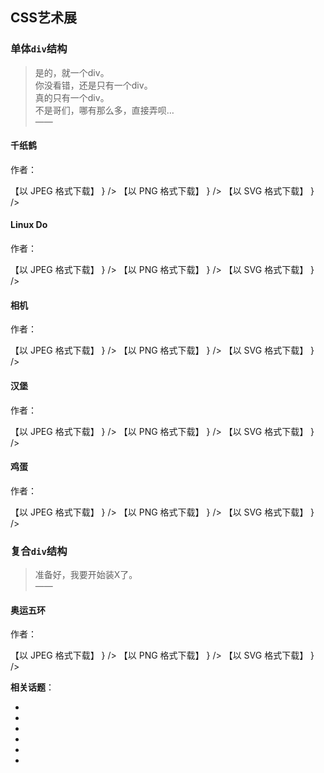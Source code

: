 
## CSS艺术展

### 单体`div`结构

> 是的，就一个div。<br/>
> 你没看错，还是只有一个div。<br/>
> 真的只有一个div。<br/>
> 不是哥们，哪有那么多，直接弄呗…<br/>
> ——<LinuxdoUserLink linuxdoUsername="Clarke.L"/>

#### 千纸鹤

作者：<LinuxdoUserLink linuxdoUsername="Clarke.L"/>

<div id="orizuru">
    <SingleDivContainer styles={OrizuruStyles}/>
</div>
<Printer elementId="orizuru" filename="千纸鹤.jpeg" format="jpeg"
         showChildren={
             <span style={{color: '#3A9FE8'}}>【以 JPEG 格式下载】</span>
         }
/>
<Printer elementId="orizuru" filename="千纸鹤.png" format="png"
         showChildren={
             <span style={{color: '#3A9FE8'}}>【以 PNG 格式下载】</span>
         }
/>
<Printer elementId="orizuru" filename="千纸鹤.svg" format="svg"
         showChildren={
             <span style={{color: '#3A9FE8'}}>【以 SVG 格式下载】</span>
         }
/>

#### Linux Do

作者：<LinuxdoUserLink linuxdoUsername="Clarke.L"/>

<div id="linuxdo">
    <SingleDivContainer styles={LinuxdoStyles}/>
</div>
<Printer elementId="linuxdo" filename="Linux_Do_Logo.jpeg" format="jpeg"
         showChildren={
             <span style={{color: '#3A9FE8'}}>【以 JPEG 格式下载】</span>
         }
/>
<Printer elementId="linuxdo" filename="Linux_Do_Logo.png" format="png"
         showChildren={
             <span style={{color: '#3A9FE8'}}>【以 PNG 格式下载】</span>
         }
/>
<Printer elementId="linuxdo" filename="Linux_Do_Logo.svg" format="svg"
         showChildren={
             <span style={{color: '#3A9FE8'}}>【以 SVG 格式下载】</span>
         }
/>

#### 相机

作者：<LinuxdoUserLink linuxdoUsername="Clarke.L"/>

<div id="camera">
    <SingleDivContainer styles={CameraStyles}/>
</div>
<Printer elementId="camera" filename="相机.jpeg" format="jpeg"
         showChildren={
             <span style={{color: '#3A9FE8'}}>【以 JPEG 格式下载】</span>
         }
/>
<Printer elementId="camera" filename="相机.png" format="png"
         showChildren={
             <span style={{color: '#3A9FE8'}}>【以 PNG 格式下载】</span>
         }
/>
<Printer elementId="camera" filename="相机.svg" format="svg"
         showChildren={
             <span style={{color: '#3A9FE8'}}>【以 SVG 格式下载】</span>
         }
/>

#### 汉堡

作者：<LinuxdoUserLink linuxdoUsername="Clarke.L"/>

<div id="hamburger">
    <SingleDivContainer styles={HamburgerStyles}/>
</div>
<Printer elementId="hamburger" filename="汉堡.jpeg" format="jpeg"
         showChildren={
             <span style={{color: '#3A9FE8'}}>【以 JPEG 格式下载】</span>
         }
/>
<Printer elementId="hamburger" filename="汉堡.png" format="png"
         showChildren={
             <span style={{color: '#3A9FE8'}}>【以 PNG 格式下载】</span>
         }
/>
<Printer elementId="hamburger" filename="汉堡.svg" format="svg"
         showChildren={
             <span style={{color: '#3A9FE8'}}>【以 SVG 格式下载】</span>
         }
/>

#### 鸡蛋

作者：<LinuxdoUserLink linuxdoUsername="Clarke.L"/>

<div id="egg">
    <SingleDivContainer styles={EggStyles}/>
</div>
<Printer elementId="egg" filename="鸡蛋.jpeg" format="jpeg"
         showChildren={
             <span style={{color: '#3A9FE8'}}>【以 JPEG 格式下载】</span>
         }
/>
<Printer elementId="egg" filename="鸡蛋.png" format="png"
         showChildren={
             <span style={{color: '#3A9FE8'}}>【以 PNG 格式下载】</span>
         }
/>
<Printer elementId="egg" filename="鸡蛋.svg" format="svg"
         showChildren={
             <span style={{color: '#3A9FE8'}}>【以 SVG 格式下载】</span>
         }
/>

### 复合`div`结构

> 准备好，我要开始装X了。<br/>
> ——<LinuxdoUserLink linuxdoUsername="Clarke.L"/>

#### 奥运五环

作者：<LinuxdoUserLink linuxdoUsername="Clarke.L"/>

<div id="olympicRings">
    <OlympicRings/>
</div>
<Printer elementId="olympicRings" filename="奥运五环.jpeg" format="jpeg"
         showChildren={
             <span style={{color: '#3A9FE8'}}>【以 JPEG 格式下载】</span>
         }
/>
<Printer elementId="olympicRings" filename="奥运五环.png" format="png"
         showChildren={
             <span style={{color: '#3A9FE8'}}>【以 PNG 格式下载】</span>
         }
/>
<Printer elementId="olympicRings" filename="奥运五环.svg" format="svg"
         showChildren={
             <span style={{color: '#3A9FE8'}}>【以 SVG 格式下载】</span>
         }
/>

**相关话题**：
- <LinuxdoTopicLink linuxdoTopicId="161705"/>
- <LinuxdoTopicLink linuxdoTopicId="163763"/>
- <LinuxdoTopicLink linuxdoTopicId="165253"/>
- <LinuxdoTopicLink linuxdoTopicId="165647"/>
- <LinuxdoTopicLink linuxdoTopicId="172478"/>
- <LinuxdoTopicLink linuxdoTopicId="174949"/>